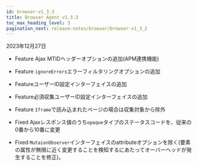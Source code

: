 ```yaml
---
id: browser-v1_3_3
title: Browser Agent v1.3.3
toc_max_heading_level: 3
pagination_next: release-notes/browser/browser-v1_3_2
---
```


2023年12月27日

- <Status>Feature</Status> Ajax MTIDヘッダーオプションの追加(APM連携機能)

- <Status>Feature</Status> <code>ignoreErrors</code>エラーフィルタリングオプションの追加

- <Status>Feature</Status>ユーザーID設定インターフェイスの追加

- <Status>Feature</Status>必須収集ユーザーID設定インターフェイスの追加

- <Status>Feature</Status> <code>Iframe</code>で読み込まれたページの場合は収集対象から除外

- <Status>Fixed</Status> Ajaxレスポンス値のうち<code>opaque</code>タイプのステータスコードを、従来の0番から10番に変更

- <Status>Fixed</Status> <code>MutaionObserver</code>インターフェイスのattributeオプションを除く(要素の属性が無限に近く変更することを検知するにあたってオーバーヘッドが発生することを修正)。

